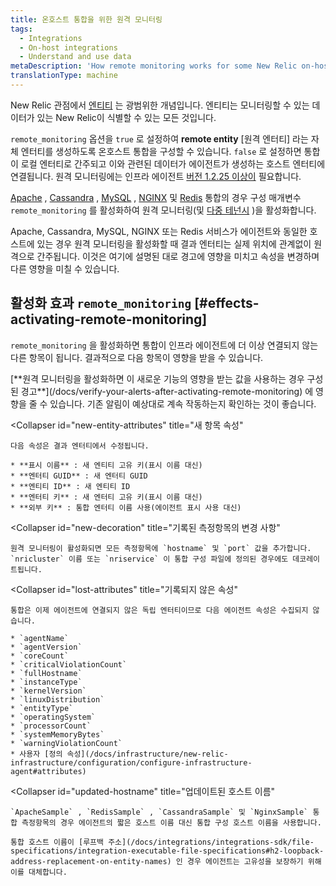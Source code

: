 ```yaml
---
title: 온호스트 통합을 위한 원격 모니터링
tags:
  - Integrations
  - On-host integrations
  - Understand and use data
metaDescription: 'How remote monitoring works for some New Relic on-host integrations (particularly Apache, Cassandra, MySQL, NGINX, and Redis)'
translationType: machine
---
```


New Relic 관점에서 [엔티티](/docs/new-relic-one/use-new-relic-one/core-concepts/what-entity-new-relic#what-is-entity) 는 광범위한 개념입니다. 엔티티는 모니터링할 수 있는 데이터가 있는 New Relic이 식별할 수 있는 모든 것입니다.

`remote_monitoring` 옵션을 `true` 로 설정하여 **remote entity** \[원격 엔터티] 라는 자체 엔터티를 생성하도록 온호스트 통합을 구성할 수 있습니다. `false` 로 설정하면 통합이 로컬 엔터티로 간주되고 이와 관련된 데이터가 에이전트가 생성하는 호스트 엔터티에 연결됩니다. 원격 모니터링에는 인프라 에이전트 [버전 1.2.25 이상이](/docs/release-notes/infrastructure-release-notes/infrastructure-agent-release-notes) 필요합니다.

[Apache](/docs/integrations/host-integrations/host-integrations-list/apache-monitoring-integration) , [Cassandra](/docs/integrations/host-integrations/host-integrations-list/cassandra-monitoring-integration) , [MySQL](/docs/integrations/host-integrations/host-integrations-list/mysql-monitoring-integration) , [NGINX](/docs/integrations/host-integrations/host-integrations-list/nginx-monitoring-integration) 및 [Redis](/docs/integrations/host-integrations/host-integrations-list/redis-monitoring-integration) 통합의 경우 구성 매개변수 `remote_monitoring` 를 활성화하여 원격 모니터링(및 [다중 테넌시](/docs/integrations/host-integrations/getting-started/introduction-host-integrations#multiple-instances) )을 활성화합니다.

<Callout variant="important">
  Apache, Cassandra, MySQL, NGINX 또는 Redis 서비스가 에이전트와 동일한 호스트에 있는 경우 원격 모니터링을 활성화할 때 결과 엔터티는 실제 위치에 관계없이 원격으로 간주됩니다. 이것은 여기에 설명된 대로 경고에 영향을 미치고 속성을 변경하며 다른 영향을 미칠 수 있습니다.
</Callout>

## 활성화 효과 `remote_monitoring` [#effects-activating-remote-monitoring]

`remote_monitoring` 을 활성화하면 통합이 인프라 에이전트에 더 이상 연결되지 않는 다른 항목이 됩니다. 결과적으로 다음 항목이 영향을 받을 수 있습니다.

<CollapserGroup>
  <Collapser
    id="verify-alerts"
    title="경고 확인"
  >
    [**원격 모니터링을 활성화하면 이 새로운 기능의 영향을 받는 값을 사용하는 경우 구성된 경고**](/docs/verify-your-alerts-after-activating-remote-monitoring) 에 영향을 줄 수 있습니다. 기존 알림이 예상대로 계속 작동하는지 확인하는 것이 좋습니다.
  </Collapser>

  <Collapser
    id="new-entity-attributes"
    title="새 항목 속성"
  >
    다음 속성은 결과 엔터티에서 수정됩니다.

    * **표시 이름** : 새 엔티티 고유 키(표시 이름 대신)
    * **엔터티 GUID** : 새 엔터티 GUID
    * **엔티티 ID** : 새 엔티티 ID
    * **엔터티 키** : 새 엔터티 고유 키(표시 이름 대신)
    * **외부 키** : 통합 엔터티 이름 사용(에이전트 표시 사용 대신)
  </Collapser>

  <Collapser
    id="new-decoration"
    title="기록된 측정항목의 변경 사항"
  >
    원격 모니터링이 활성화되면 모든 측정항목에 `hostname` 및 `port` 값을 추가합니다. `nricluster` 이름 또는 `nriservice` 이 통합 구성 파일에 정의된 경우에도 데코레이트됩니다.
  </Collapser>

  <Collapser
    id="lost-attributes"
    title="기록되지 않은 속성"
  >
    통합은 이제 에이전트에 연결되지 않은 독립 엔터티이므로 다음 에이전트 속성은 수집되지 않습니다.

    * `agentName`
    * `agentVersion`
    * `coreCount`
    * `criticalViolationCount`
    * `fullHostname`
    * `instanceType`
    * `kernelVersion`
    * `linuxDistribution`
    * `entityType`
    * `operatingSystem`
    * `processorCount`
    * `systemMemoryBytes`
    * `warningViolationCount`
    * 사용자 [정의 속성](/docs/infrastructure/new-relic-infrastructure/configuration/configure-infrastructure-agent#attributes)
  </Collapser>

  <Collapser
    id="updated-hostname"
    title="업데이트된 호스트 이름"
  >
    `ApacheSample` , `RedisSample` , `CassandraSample` 및 `NginxSample` 통합 측정항목의 경우 에이전트의 짧은 호스트 이름 대신 통합 구성 호스트 이름을 사용합니다.

    통합 호스트 이름이 [루프백 주소](/docs/integrations/integrations-sdk/file-specifications/integration-executable-file-specifications#h2-loopback-address-replacement-on-entity-names) 인 경우 에이전트는 고유성을 보장하기 위해 이를 대체합니다.
  </Collapser>
</CollapserGroup>